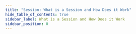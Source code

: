 ```yaml
---
title: "Session: What is a Session and How Does it Work"
hide_table_of_contents: true
sidebar_label: What is a Session and How Does it Work
sidebar_position: 0
---
```





<LanguageSwitcher supportedLanguages={supportedLanguages} />

<LanguageContent language="csharp">
   <WhatIsASessionAndHowDoesItWorkCsharp />
</LanguageContent>

<LanguageContent language="java">
   <WhatIsASessionAndHowDoesItWorkJava />
</LanguageContent>


<!---
### Client API
- [Opening a Session](../../client-api/session/opening-a-session)
- [Storing Entities](../../client-api/session/storing-entities)
- [Loading Entities](../../client-api/session/loading-entities)
- [Saving Changes](../../client-api/session/saving-changes)
- [Querying Basics](../../indexes/querying/basics)
- [What is a Document Store](../../client-api/what-is-a-document-store)

### Session
- [Opening a Session](../../client-api/session/opening-a-session)
- [Storing Entities](../../client-api/session/storing-entities)
- [Loading Entities](../../client-api/session/loading-entities)
- [Saving Changes](../../client-api/session/saving-changes)

### Querying
- [Basics](../../indexes/querying/basics)

### Document Store
- [What is a Document Store](../../client-api/what-is-a-document-store)


-->
